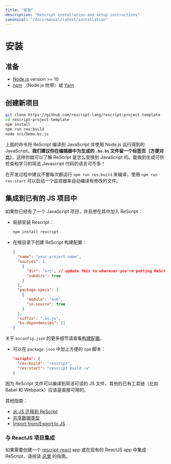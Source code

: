 ```yaml
---
title: "安装"
description: "ReScript installation and setup instructions"
canonical: "/docs/manual/latest/installation"
---
```


<!-- # Installation -->
# 安装

<!-- ## Prerequisites -->
## 准备

<!--
- [Node.js](https://nodejs.org/) version >= 10
- [npm](https://docs.npmjs.com/cli/) (which comes with Node.js) or [Yarn](https://yarnpkg.com/)
-->

- [Node.js](https://nodejs.org/) version >= 10
- [npm](https://docs.npmjs.com/cli/) （Node.js 附带）或 [Yarn](https://yarnpkg.com/)

<!--
## New Project
-->
## 创建新项目

```sh
git clone https://github.com/rescript-lang/rescript-project-template
cd rescript-project-template
npm install
npm run res:build
node src/Demo.bs.js
```

<!--
That compiles your ReScript into JavaScript, then uses Node.js to run said JavaScript. **We recommend you use our unique workflow of keeping a tab open for the generated `.bs.js` file**, so that you can learn how ReScript transforms into JavaScript. Not many languages output clean JavaScript code you can inspect and learn from!
-->

上面的命令将 ReScript 编译到 JavaScript 并使用 Node.js 运行得到的 JavaScript。**我们建议你在编辑器中为生成的 `.bs.bs` 文件留一个标签页（方便对比）**，这样你就可以了解 ReScript 是怎么变换到 JavaScript 的。能做到生成可供检查和学习的简洁 Javascript 代码的语言可不多！

<!--
During development, instead of running `npm run res:build` each time to compile, use `npm run res:start` to start a watcher that recompiles automatically after file changes.
-->

在开发过程中建议不要每次都运行 `npm run res:build` 来编译，使用 `npm run res:start` 可以启动一个监视器来自动编译有修改的文件。

<!--
## Integrate Into an Existing JS Project
-->
## 集成到已有的 JS 项目中

<!--
If you already have a JavaScript project into which you'd like to add ReScript:
-->

如果你已经有了一个 JavaScript 项目，并且想在其中加入 ReScript：

<!--
- Install ReScript locally:
-->
- 局部安装 Rescript：
  ```sh
  npm install rescript
  ```

<!--
- Create a ReScript build configuration at the root:
-->
- 在根目录下创建 ReScript 构建配置：
  ```json
  {
    "name": "your-project-name",
    "sources": [
      {
        "dir": "src", // update this to wherever you're putting ReScript files
        "subdirs": true
      }
    ],
    "package-specs": [
      {
        "module": "es6",
        "in-source": true
      }
    ],
    "suffix": ".bs.js",
    "bs-dependencies": []
  }
  ```
<!--
  See [Build Configuration](build-configuration) for more details on `bsconfig.json`.
-->
  关于 `bsconfig.json` 的更多细节请查看[构建配置](build-configuration)。

<!--
- Add convenience `npm` scripts to `package.json`:
-->
- 可以在 `package.json` 中加上方便的 `npm` 脚本：
  ```json
  "scripts": {
    "res:build": "rescript",
    "res:start": "rescript build -w"
  }
  ```
<!--
Since ReScript compiles to clean readable JS files, the rest of your existing toolchain (e.g. Babel and Webpack) should just work!
-->

因为 ReScript 文件可以编译到简洁可读的 JS 文件，其他的已有工具链（比如 Babel 和 Webpack）应该是直接可用的。

<!--
Helpful guides:
-->

其他指南：

<!--
- [Converting from JS](converting-from-js).
- [Shared Data Types](shared-data-types).
- [Import from/Export to JS](import-from-export-to-js).
-->

- [从 JS 迁移到 ReScript](converting-from-js)
- [共享数据类型](shared-data-types)
- [Import from/Export to JS](import-from-export-to-js)

<!--
### Integrate with a ReactJS Project
-->
### 与 ReactJS 项目集成

<!--
To start a [rescript-react](/docs/react/latest/introduction) app, or to integrate ReScript into an existing ReactJS app, follow the instructions [here](/docs/react/latest/installation).
-->

如果需要创建一个 [rescript-react](/docs/react/latest/introduction) app 或在现有的 ReactJS app 中集成 ReScript，请阅读 [这里](/docs/react/latest/installation) 的指南。
